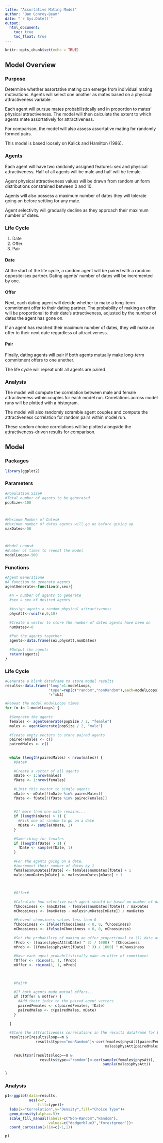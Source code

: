```yaml
---
title: "Assortative Mating Model"
author: "Dan Conroy-Beam"
date: "`r Sys.Date()`"
output: 
  html_document:
    toc: true
    toc_float: true
---
```


```r
knitr::opts_chunk$set(echo = TRUE)
```

## Model Overview
 
### Purpose

Determine whether assortative mating can emerge from individual mating motivations. Agents will select one another as mates based on a physical attractiveness variable.

Each agent will pursue mates probabilistically and in proportion to mates' physical attractiveness. The model will then calculate the extent to which agents mate assortatively for attractiveness.

For comparison, the model will also assess assortative mating for randomly formed pairs.

This model is based loosely on Kalick and Hamilton (1986).
 
### Agents

Each agent will have two randomly assigned features: sex and physical attractiveness. Half of all agents will be male and half will be female.

Agent physical attractiveness values will be drawn from random uniform distributions constrained between 0 and 10.

Agents will also possess a maximum number of dates they will tolerate going on before settling for any mate.

Agent selectivity will gradually decline as they approach their maximum number of dates.

### Life Cycle

1. Date
2. Offer
3. Pair
 
#### Date

At the start of the life cycle, a random agent will be paired with a random opposite-sex partner. Dating agents' number of dates will be incremented by one.
 
#### Offer

Next, each dating agent will decide whether to make a long-term commitment offer to their dating partner. The probability of making an offer will be proportional to their date's attractiveness, adjusted by the number of dates the agent has gone on.

If an agent has reached their maximum number of dates, they will make an offer to their next date regardless of attractiveness.

#### Pair

Finally, dating agents will pair if both agents mutually make long-term commitment offers to one another.
 
The life cycle will repeat until all agents are paired
 
### Analysis

The model will compute the correlation between male and female attractiveness within couples for each model run. Correlations across model runs will be plotted with a histogram.

The model will also randomly scramble agent couples and compute the attractiveness correlation for random pairs within model run. 

These random choice correlations will be plotted alongside the attractiveness-driven results for comparison.



## Model



### Packages
```r

library(ggplot2)

```



### Parameters

```r

#Population Size#
#Total number of agents to be generated
popSize<-100



#Maximum Number of Dates#
#Maximum number of dates agents will go on before giving up
maxDates<-50



#Model Loops#
#Number of times to repeat the model
modelLoops<-500

```



### Functions

```r

#Agent Generation#
#A function to generate agents
agentGenerate<-function(n,sex){
  
  #n = number of agents to generate
  #sex = sex of desired agents
  
  #Assign agents a random physical attractiveness
  physAtt<-runif(n,0,10)
  
  #Create a vector to store the number of dates agents have been on
  numDates<-0
  
  #Put the agents together
  agents<-data.frame(sex,physAtt,numDates)
  
  #Output the agents
  return(agents)
}

```



### Life Cycle

```r

#Generate a blank dataframe to store model results
results<-data.frame("loop"=1:modelLoops,
                    "type"=rep(c("random","nonRandom"),each=modelLoops),
                    "r"=NA)

#Repeat the model modelLoops times
for (m in 1:modelLoops) {
  
  #Generate the agents
  females <- agentGenerate(popSize / 2, "female")
  males <- agentGenerate(popSize / 2, "male")
  
  #Create empty vectors to store paired agents
  pairedFemales <- c()
  pairedMales <- c()
  
  
  while (length(pairedMales) < nrow(males)) {
    #Date#
    
    #Create a vector of all agents
    mDate <- 1:nrow(males)
    fDate <- 1:nrow(females)
    
    #Limit this vector to single agents
    mDate <- mDate[!(mDate %in% pairedMales)]
    fDate <- fDate[!(fDate %in% pairedFemales)]
    
    
    #If more than one male remains...
    if (length(mDate) > 1) {
      #Pick one at random to go on a date
      mDate <- sample(mDate, 1)
    }
    
    #Same thing for females
    if (length(fDate) > 1) {
      fDate <- sample(fDate, 1)
    }
    
    #For the agents going on a date,
    #increment their number of dates by 1
    females$numDates[fDate] <- females$numDates[fDate] + 1
    males$numDates[mDate] <- males$numDates[mDate] + 1
    
    
    
    #Offer#
    
    #Calculate how selective each agent should be based on number of dates completed so far
    fChoosiness <- (maxDates - females$numDates[fDate]) / maxDates
    mChoosiness <- (maxDates - males$numDates[mDate]) / maxDates
    
    #Prevent choosiness values less than 0
    fChoosiness <- ifelse(fChoosiness < 0, 0, fChoosiness)
    mChoosiness <- ifelse(mChoosiness < 0, 0, mChoosiness)
    
    #Set the probability of making an offer proportional to (1) date attractiveness and (2) number of dates so far
    fProb <- ((males$physAtt[mDate] ^ 3) / 1000) ^ fChoosiness
    mProb <- ((females$physAtt[fDate] ^ 3) / 1000) ^ mChoosiness
    
    #Have each agent probabilistically make an offer of commitment
    fOffer <- rbinom(1, 1, fProb)
    mOffer <- rbinom(1, 1, mProb)
    
    
    
    #Pair#
    
    #If both agents made mutual offers...
    if (fOffer & mOffer) {
      #Add their index to the paired agent vectors
      pairedFemales <- c(pairedFemales, fDate)
      pairedMales <- c(pairedMales, mDate)
    }
    
  }
  
  #Store the attractiveness correlations in the results dataframe for both non-random and random partner choice
  results$r[results$loop==m & 
              results$type=="nonRandom"]<-cor(females$physAtt[pairedFemales], 
                                              males$physAtt[pairedMales])
  
    results$r[results$loop==m & 
                results$type=="random"]<-cor(sample(females$physAtt),
                                             sample(males$physAtt))
    
}


```



### Analysis

```r

p1<-ggplot(data=results,
           aes(x=r,
               fill=type))+
  labs(x="Correlation",y="Density",fill="Choice Type")+
  geom_density(alpha=.5)+
  scale_fill_manual(labels=c("Non-Random","Random"),
                    values=c("dodgerblue3","forestgreen"))+
  coord_cartesian(xlim=c(-1,1))

p1

```

